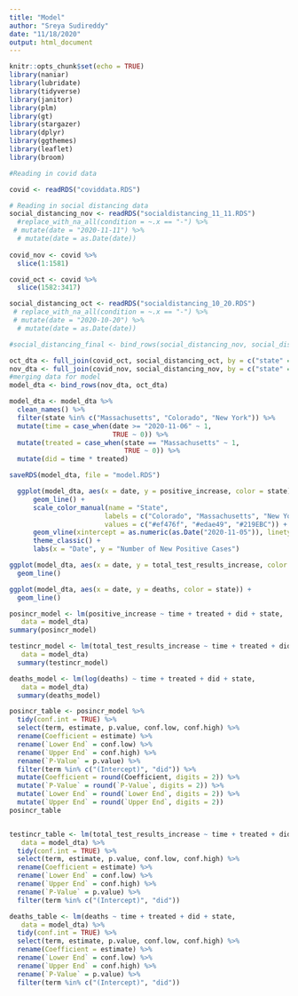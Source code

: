```yaml
---
title: "Model"
author: "Sreya Sudireddy"
date: "11/18/2020"
output: html_document
---
```


```r
knitr::opts_chunk$set(echo = TRUE)
library(naniar)
library(lubridate)
library(tidyverse)
library(janitor)
library(plm)
library(gt)
library(stargazer)
library(dplyr)
library(ggthemes)
library(leaflet)
library(broom)
```

```r
#Reading in covid data

covid <- readRDS("coviddata.RDS") 

# Reading in social distancing data
social_distancing_nov <- readRDS("socialdistancing_11_11.RDS")
  #replace_with_na_all(condition = ~.x == "-") %>%
 # mutate(date = "2020-11-11") %>%
  # mutate(date = as.Date(date))
  
covid_nov <- covid %>%
  slice(1:1581)

covid_oct <- covid %>%
  slice(1582:3417)

social_distancing_oct <- readRDS("socialdistancing_10_20.RDS")
 # replace_with_na_all(condition = ~.x == "-") %>%
 # mutate(date = "2020-10-20") %>%
  # mutate(date = as.Date(date))

#social_distancing_final <- bind_rows(social_distancing_nov, social_distancing_oct)

oct_dta <- full_join(covid_oct, social_distancing_oct, by = c("state" = "Location"))
nov_dta <- full_join(covid_nov, social_distancing_nov, by = c("state" = "Location"))
#merging data for model
model_dta <- bind_rows(nov_dta, oct_dta)

```


```r
model_dta <- model_dta %>%
  clean_names() %>%
  filter(state %in% c("Massachusetts", "Colorado", "New York")) %>%
  mutate(time = case_when(date >= "2020-11-06" ~ 1,
                          TRUE ~ 0)) %>%
  mutate(treated = case_when(state == "Massachusetts" ~ 1,
                             TRUE ~ 0)) %>%
  mutate(did = time * treated)

saveRDS(model_dta, file = "model.RDS")
```


```r
  ggplot(model_dta, aes(x = date, y = positive_increase, color = state)) +
      geom_line() +
      scale_color_manual(name = "State", 
                        labels = c("Colorado", "Massachusetts", "New York"),
                        values = c("#ef476f", "#edae49", "#219EBC")) +
      geom_vline(xintercept = as.numeric(as.Date("2020-11-05")), linetype = "dashed") +
      theme_classic() +
      labs(x = "Date", y = "Number of New Positive Cases") 

ggplot(model_dta, aes(x = date, y = total_test_results_increase, color = state)) +
  geom_line()

ggplot(model_dta, aes(x = date, y = deaths, color = state)) +
  geom_line()
```


```r
posincr_model <- lm(positive_increase ~ time + treated + did + state,
   data = model_dta)
summary(posincr_model)

testincr_model <- lm(total_test_results_increase ~ time + treated + did + state,
   data = model_dta)
  summary(testincr_model)

deaths_model <- lm(log(deaths) ~ time + treated + did + state,
   data = model_dta)
  summary(deaths_model)
```


```r
posincr_table <- posincr_model %>%
  tidy(conf.int = TRUE) %>%
  select(term, estimate, p.value, conf.low, conf.high) %>%
  rename(Coefficient = estimate) %>%
  rename(`Lower End` = conf.low) %>%
  rename(`Upper End` = conf.high) %>%
  rename(`P-Value` = p.value) %>%
  filter(term %in% c("(Intercept)", "did")) %>%
  mutate(Coefficient = round(Coefficient, digits = 2)) %>%
  mutate(`P-Value` = round(`P-Value`, digits = 2)) %>%
  mutate(`Lower End` = round(`Lower End`, digits = 2)) %>%
  mutate(`Upper End` = round(`Upper End`, digits = 2))
posincr_table


testincr_table <- lm(total_test_results_increase ~ time + treated + did + state,
   data = model_dta) %>%
  tidy(conf.int = TRUE) %>%
  select(term, estimate, p.value, conf.low, conf.high) %>%
  rename(Coefficient = estimate) %>%
  rename(`Lower End` = conf.low) %>%
  rename(`Upper End` = conf.high) %>%
  rename(`P-Value` = p.value) %>%
  filter(term %in% c("(Intercept)", "did"))

deaths_table <- lm(deaths ~ time + treated + did + state,
   data = model_dta) %>%
  tidy(conf.int = TRUE) %>%
  select(term, estimate, p.value, conf.low, conf.high) %>%
  rename(Coefficient = estimate) %>%
  rename(`Lower End` = conf.low) %>%
  rename(`Upper End` = conf.high) %>%
  rename(`P-Value` = p.value) %>%
  filter(term %in% c("(Intercept)", "did"))

```

















